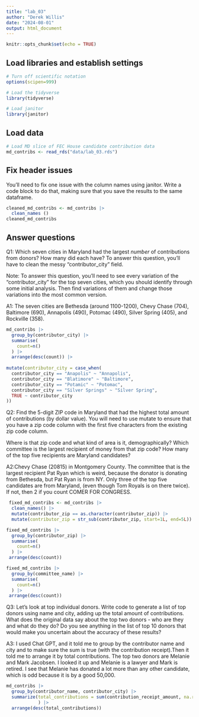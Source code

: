 ```yaml
---
title: "lab_03"
author: "Derek Willis"
date: "2024-08-01"
output: html_document
---
```


```r
knitr::opts_chunk$set(echo = TRUE)
```

## Load libraries and establish settings

```r
# Turn off scientific notation
options(scipen=999)

# Load the tidyverse
library(tidyverse)

# Load janitor
library(janitor)
```

## Load data

```r
# Load MD slice of FEC House candidate contribution data
md_contribs <- read_rds("data/lab_03.rds")
```

## Fix header issues

You'll need to fix one issue with the column names using janitor. Write a code block to do that, making sure that you save the results to the same dataframe.

```r
cleaned_md_contribs <- md_contribs |>
  clean_names ()
cleaned_md_contribs
```


## Answer questions

Q1: Which seven cities in Maryland had the largest *number* of contributions from donors? How many did each have? To answer this question, you'll have to clean the messy "contributor_city" field.

Note: To answer this question, you'll need to see every variation of the "contributor_city" for the top seven cities, which you should identify through some initial analysis. Then find variations of them and change those variations into the most common version.

A1: The seven cities are Bethesda (around 1100-1200), Chevy Chase (704), Baltimore (690), Annapolis (490), Potomac (490), Silver Spring (405), and Rockville (358).

```r
md_contribs |>
  group_by(contributor_city) |>
  summarise(
    count=n()
  ) |>
  arrange(desc(count)) |>
  
mutate(contributor_city = case_when(
  contributor_city == "Anapolis" ~ "Annapolis",
  contributor_city == "Blatimore" ~ "Baltimore",
  contributor_city == "Potamic" ~ "Potomac",
  contributor_city == "Silver Springs" ~ "Silver Spring",
  TRUE ~ contributor_city
))
```

Q2: Find the 5-digit ZIP code in Maryland that had the highest total amount of contributions (by dollar value). You will need to use mutate to ensure that you have a zip code column with the first five characters from the existing zip code column.

Where is that zip code and what kind of area is it, demographically? Which committee is the largest recipient of money from that zip code? How many of the top five recipients are Maryland candidates?

A2:Chevy Chase (20815) in Montgomery County. The committee that is the largest recipient Pat Ryan which is weird, because the donator is donating from Bethesda, but Pat Ryan is from NY. Only three of the top five candidates are from Maryland, (even though Tom Royals is on there twice). If not, then 2 if you count COMER FOR CONGRESS.

```r
 fixed_md_contribs <- md_contribs |>
  clean_names() |> 
  mutate(contributor_zip == as.character(contributor_zip)) |>
  mutate(contributor_zip = str_sub(contributor_zip, start=1L, end=5L)) 

```

```r

fixed_md_contribs |>
  group_by(contributor_zip) |>
  summarise(
    count=n()
  ) |>
 arrange(desc(count)) 

fixed_md_contribs |>
  group_by(committee_name) |>
  summarise(
    count=n()
  ) |>
 arrange(desc(count)) 

```

Q3: Let's look at top individual donors. Write code to generate a list of top donors using name and city, adding up the total amount of contributions. What does the original data say about the top two donors - who are they and what do they do? Do you see anything in the list of top 10 donors that would make you uncertain about the accuracy of these results?

A3: I used Chat GPT, and it told me to group by the contributor name and city and to make sure the sum is true (with the contribution receipt).Then it told me to arrange it by total contributions. The top two donors are Melanie and Mark Jacobsen. I looked it up and Melanie is a lawyer and Mark is retired. I see that Melanie has donated a lot more than any other candidate, which is odd because it is by a good 50,000.
```r
md_contribs |>
  group_by(contributor_name, contributor_city) |>
  summarize(total_contributions = sum(contribution_receipt_amount, na.rm = TRUE)
            ) |>
  arrange(desc(total_contributions))


```
